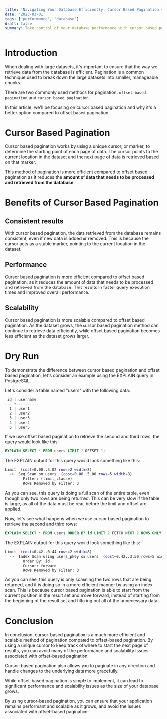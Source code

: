 ```yaml
---
title: 'Navigating Your Database Efficiently: Cursor Based Pagination vs Offset Based'
date: '2023-03-01'
tags: ['performance', 'database']
draft: false
summary: Take control of your database performance with cursor based pagination. Learn why it's a better option compared to offset based pagination.
---
```


# Introduction

When dealing with large datasets, it's important to ensure that the way we retrieve data from the database is efficient. Pagination is a common technique used to break down the large datasets into smaller, manageable chunks.

There are two commonly used methods for pagination: `offset based pagination` and `cursor based pagination`.

In this article, we'll be focusing on cursor based pagination and why it's a better option compared to offset based pagination.

# Cursor Based Pagination

Cursor based pagination works by using a unique cursor, or marker, to determine the starting point of each page of data. The cursor points to the current location in the dataset and the next page of data is retrieved based on that marker.

This method of pagination is more efficient compared to offset based pagination as it reduces the **amount of data that needs to be processed and retrieved from the database**.

# Benefits of Cursor Based Pagination

## Consistent results

With cursor based pagination, the data retrieved from the database remains consistent, even if new data is added or removed. This is because the cursor acts as a stable marker, pointing to the current location in the dataset.

## Performance

Cursor based pagination is more efficient compared to offset based pagination, as it reduces the amount of data that needs to be processed and retrieved from the database. This results in faster query execution times and improved overall performance.

## Scalability

Cursor based pagination is more scalable compared to offset based pagination. As the dataset grows, the cursor based pagination method can continue to retrieve data efficiently, while offset based pagination becomes less efficient as the dataset grows larger.

# Dry Run

To demonstrate the difference between cursor based pagination and offset based pagination, let's consider an example using the EXPLAIN query in PostgreSQL.

Let's consider a table named "users" with the following data:

```bash
 id | username
----+----------
  1 | user1
  2 | user2
  3 | user3
  4 | user4
  5 | user5
```

If we use offset based pagination to retrieve the second and third rows, the query would look like this:

```sql
EXPLAIN SELECT * FROM users LIMIT 2 OFFSET 1;
```

The EXPLAIN output for this query would look something like this:

```bash
Limit  (cost=0.00..3.02 rows=2 width=8)
  ->  Seq Scan on users  (cost=0.00..5.00 rows=5 width=8)
        Filter: (limit_clause)
        Rows Removed by Filter: 3
```

As you can see, this query is doing a full scan of the entire table, even though only two rows are being returned. This can be very slow if the table is large, as all of the data must be read before the limit and offset are applied.

Now, let's see what happens when we use cursor based pagination to retrieve the second and third rows:

```sql
EXPLAIN SELECT * FROM users ORDER BY id LIMIT 2 FETCH NEXT 2 ROWS ONLY;
```

The EXPLAIN output for this query would look something like this:

```bash
Limit  (cost=0.42..0.44 rows=2 width=8)
  ->  Index Scan using users_pkey on users  (cost=0.42..3.50 rows=5 width=8)
        Order By: id
        Cursor: forward
        Rows Removed by Filter: 3
```

As you can see, this query is only scanning the two rows that are being returned, and it is doing so in a more efficient manner by using an index scan. This is because cursor based pagination is able to start from the current position in the result set and move forward, instead of starting from the beginning of the result set and filtering out all of the unnecessary data.

# Conclusion

In conclusion, cursor-based pagination is a much more efficient and scalable method of pagination compared to offset-based pagination. By using a unique cursor to keep track of where to start the next page of results, you can avoid many of the performance and scalability issues associated with offset-based pagination.

Cursor-based pagination also allows you to paginate in any direction and handle changes to the underlying data more gracefully.

While offset-based pagination is simple to implement, it can lead to significant performance and scalability issues as the size of your database grows.

By using cursor-based pagination, you can ensure that your application remains performant and scalable as it grows, and avoid the issues associated with offset-based pagination.
